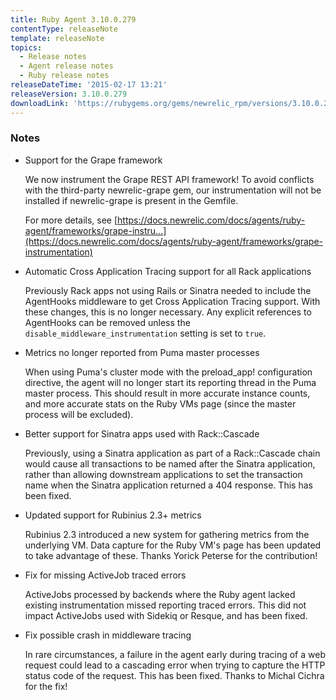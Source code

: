 ```yaml
---
title: Ruby Agent 3.10.0.279
contentType: releaseNote
template: releaseNote
topics:
  - Release notes
  - Agent release notes
  - Ruby release notes
releaseDateTime: '2015-02-17 13:21'
releaseVersion: 3.10.0.279
downloadLink: 'https://rubygems.org/gems/newrelic_rpm/versions/3.10.0.279'
---
```


### Notes

* Support for the Grape framework

  We now instrument the Grape REST API framework! To avoid conflicts with the third-party newrelic-grape gem, our instrumentation will not be installed if newrelic-grape is present in the Gemfile.

  For more details, see [https://docs.newrelic.com/docs/agents/ruby-agent/frameworks/grape-instru...](https://docs.newrelic.com/docs/agents/ruby-agent/frameworks/grape-instrumentation)
* Automatic Cross Application Tracing support for all Rack applications

  Previously Rack apps not using Rails or Sinatra needed to include the AgentHooks middleware to get Cross Application Tracing support. With these changes, this is no longer necessary. Any explicit references to AgentHooks can be removed unless the `disable_middleware_instrumentation` setting is set to `true`.
* Metrics no longer reported from Puma master processes

  When using Puma's cluster mode with the preload_app! configuration directive, the agent will no longer start its reporting thread in the Puma master process. This should result in more accurate instance counts, and more accurate stats on the Ruby VMs page (since the master process will be excluded).
* Better support for Sinatra apps used with Rack::Cascade

  Previously, using a Sinatra application as part of a Rack::Cascade chain would cause all transactions to be named after the Sinatra application, rather than allowing downstream applications to set the transaction name when the Sinatra application returned a 404 response. This has been fixed.
* Updated support for Rubinius 2.3+ metrics

  Rubinius 2.3 introduced a new system for gathering metrics from the underlying VM. Data capture for the Ruby VM's page has been updated to take advantage of these. Thanks Yorick Peterse for the contribution!
* Fix for missing ActiveJob traced errors

  ActiveJobs processed by backends where the Ruby agent lacked existing instrumentation missed reporting traced errors. This did not impact ActiveJobs used with Sidekiq or Resque, and has been fixed.
* Fix possible crash in middleware tracing

  In rare circumstances, a failure in the agent early during tracing of a web request could lead to a cascading error when trying to capture the HTTP status code of the request. This has been fixed. Thanks to Michal Cichra for the fix!
